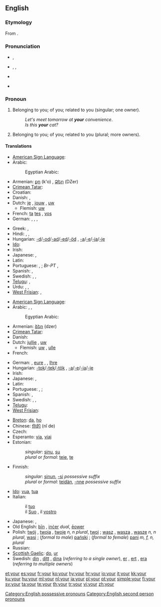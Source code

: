 ==English==
{{wikipedia}}
{{rank|out|into|up|57|your|any|what|do}}

===Etymology===
From {{etyl|ang}} {{term|eower|ēower|lang=ang}}.

===Pronunciation===
* {{a|UK}} {{IPA|/jɔː(ɹ)/}}, {{SAMPA|/jO:(r)/}}
*: {{audio|en-gb-your.ogg|Audio (RP)}}
*: {{rhymes|ɔː(r)}}
* {{a|US}} {{enPR|yôr}}, {{IPA|/joʊɹ/|/jɔːɹ/}}, {{SAMPA|/jO:r/}}
*: {{audio|en-us-your.ogg|Audio (US)}}
*: {{audio|en-us-your_unstressed.ogg|Audio (US), unstressed}}
*: {{rhymes|oʊr|ɔː(r)}}
* {{homophones|yore|you're}}
* {{homophones|yaw}} {{qualifier|in non-rhotic accents}}

===Pronoun===
{{en-pron|desc=possessive}}

# Belonging to you; of you; related to you (singular; one owner).
#: ''Let's meet tomorrow at '''your''' convenience''.
#: ''Is this '''your''' cat?''
# Belonging to you; of you; related to you (plural; more owners).

====Translations====
<!--IMHO, masculine singular translation should suffice; feminine and plurals should be found in the article for masculine singular. --~~~~ -->
{{trans-top|belonging to you (singular; one owner)}}
* [[American Sign Language]]: {{tø|ase|FlatB@Chesthigh-FingerUp|xs=American Sign Language}}
* Arabic: {{t-|ar|ك|alt=ـك}}
*: Egyptian Arabic: {{tø|arz|ك|alt=ـك|sc=Arab|xs=Egyptian Arabic}}
* Armenian: [[քո]] (k'o) {{i|informal}}, [[Ձեր]] (DZer) {{i|informal}}
* [[Crimean Tatar]]: {{tø|crh|seniñ|xs=Crimean Tatar}}
* Croatian: {{t|hr|tvoj, tvoja, tvoje}}
* Danish: {{t+|da|din|c}},  {{t-|da|dit|n}}
* Dutch: [[je#Dutch|je]] {{i|informal}}, [[jouw]] {{i|informal}}, [[uw]] {{i|formal}}
** Flemish: [[uw]] {{i|both formal/informal}}
* French: {{t+|fr|ton|m}} [[ta#French|ta]] {{f}} [[tes#French|tes]] {{p}} {{i|informal}}, {{t+|fr|votre|s}} [[vos]] {{p}} {{i|formal}}
* German: {{t+|de|dein|m}}, {{t-|de|deine|f}}, {{qualifier|formal}} {{t+|de|Ihr|m}}, {{t+|de|Ihre|f}}
{{trans-mid}}
* Greek: {{t|el|σας }},  {{t|el|σας |n|tr=sas}}
* Hindi: {{qualifier|least formal}} {{t|hi|तेरा|tr=tera|sc=Deva}},  {{qualifier|formal}} {{t|hi|आपका|tr=aapka|sc=Deva}},  {{qualifier|informal}} {{t|hi|तुम्हारा|tr=tumhaara|sc=Deva}}
* Hungarian: [[-d]]/[[-od]]/[[-ad]]/[[-ed]]/[[-öd]] {{i|informal}}, [[-a]]/[[-e]]/[[-ja]]/[[-je]] {{i|formal}}
* [[Ido]]: {{t+|io|vua|xs=Ido}}
* Irish: {{t-|ga|do|xs=Irish}}
* Japanese: {{qualifier|polite}} {{t-|ja|あなたの|tr=anata no}},  {{qualifier|familiar}} {{t|ja|きみの|tr=kimi no}}
* Latin: {{t+|la|tuus|m}}
* Portuguese: {{t+|pt|teu|m}}, {{t+|pt|tua|f}}; ''Br-PT'' {{t+|pt|seu|m}}, {{t+|pt|sua|f}}
* Spanish: {{t+|es|tu|s}}, {{t+|es|su|s}}
* Swedish: {{t+|sv|din|c}}, {{t+|sv|ditt|n}}, {{t+|sv|dina|pl}}
* [[Telugu]]: {{qualifier|formal}} {{t|te|మీ|tr=mee|sc=Telu}},  {{qualifier|informal}} {{t|te|నీ|tr=nee|sc=Telu}}
* Urdu: {{qualifier|least formal}} {{t|ur|تیرا|tr=tera|sc=ur-Arab}},  {{qualifier|informal}} {{t|ur|تمہارا|tr=tumhaara|sc=ur-Arab}},  {{qualifier|formal}} {{t|ur|آپ کا|tr=aap ka|sc=ur-Arab}}
* [[West Frisian]]: {{t-|fy|dyn|xs=West Frisian}},  {{t|fy|jo}}
{{trans-bottom}}

{{trans-top|belonging to you (plural; more owners)}}
* [[American Sign Language]]: {{tø|ase|FlatB@Chesthigh-FingerUp RoundHoriz|xs=American Sign Language}}
* Arabic: {{t-|ar|كم|m|alt=ـكم|tr=kum}}, {{t-|ar|كن|f|alt=ـكن|tr=kunna}}, {{t-|ar|كما|alt=ـكما|tr=kuma}}  {{dual}}
*: Egyptian Arabic: {{tø|arz|كو|alt=ـكو|sc=Arab|xs=Egyptian Arabic}}
* Armenian: [[ձեր]] (dzer)
* [[Crimean Tatar]]: {{tø|crh|siziñ|xs=Crimean Tatar}}
* Danish: {{t|da|jeres|n|c}}
* Dutch: [[jullie]] {{i|informal}}, [[uw]] {{i|formal}}
** Flemish: [[uw]] {{i|both formal/informal}}, [[ulle]] {{i|informal}}
* French: {{t+|fr|votre}}
{{trans-mid}}
* German: {{t+|de|euer|m}}, [[eure]] {{f}}, {{qualifier|formal}} {{t+|de|Ihr|m}}, [[Ihre]] {{f}}
* Hungarian: [[-tok]]/[[-tek]]/[[-tök]] {{i|informal}}, [[-a]]/[[-e]]/[[-ja]]/[[-je]] {{i|formal}}
* Irish: {{t-|ga|bhur|xs=Irish}}
* Japanese: {{qualifier|polite}} {{t|ja|あなたたちの|tr=anatatachi no}},  {{qualifier|familiar}} {{t|ja|きみたちの|tr=kimitachi no}}
* Latin: {{t+|la|vester|m}}
* Portuguese: {{t+|pt|vosso|m}}, {{t+|pt|vossa|f}};
* Spanish: {{t-|es|vuestro|m|s}}, {{t+|es|su|m|s}}
* Swedish: {{t+|sv|er|c}}, {{t+|sv|ert|n}}, {{t+|sv|era|pl}}
* [[Telugu]]: {{t|te|మీ|tr=mee|sc=Telu}}
* [[West Frisian]]: {{t|fy|jim}}
{{trans-bottom}}

{{trans-top|belonging to you (to be sorted)}}
* [[Breton]]: [[da]], [[ho]]
* Chinese: [[你的]] (nǐ de)
* Czech: {{t+|cs|tvůj|m}}
* Esperanto: [[via]], [[viaj]]
* Estonian:
*: ''singular'': [[sinu]], [[su]]
*: ''plural'' or ''formal'': [[teie]], [[te]]
* Finnish:
*: ''singular'': [[sinun]], [[-si]] ''possessive suffix''
*: ''plural'' or ''formal'': [[teidän]], [[-nne]] ''possessive suffix''
* [[Ido]]: [[vua]], [[tua]]
* Italian:
*: il [[tuo]] {{m}} {{i|belonging to one person; informal}}
*: il [[Suo]] {{m}}, il [[vostro]] {{m}} {{i|belonging to one person; formal}}
{{trans-mid}}
* Japanese: {{t-|ja|あなたの}}, {{t-|ja|君の}}
* Old English: [[þin|þīn]] {{s}}, [[incer|inċer]] ''dual'', [[eower|ēower]] {{p}}
* Polish: [[twój]] {{m}}, [[twoja]] {{f}}, [[twoje]] ''n, n plural'', [[twoi]] {{m|p}}; [[wasz]] {{m}}, [[wasza]] {{f}}, [[wasze]] ''n, n plural'', [[wasi]] {{m|p}}; (''formal to male'') [[pański]] {{m}}; (''formal to female'') [[pani]] ''m, f, n, plural''
* Russian: {{t+|ru|твой}}
* [[Scottish Gaelic]]: [[do]], [[ur#Scottish Gaelic|ur]]
* Swedish: [[din]] {{c}}, [[ditt]] {{n}}, [[dina]] {{p}} (''referring to a single owner''), [[er]] {{c}}, [[ert]] {{n}}, [[era]] {{p}} (''referring to multiple owners'')
{{trans-bottom}}

[[Category:English possessive pronouns]]
[[Category:English second person pronouns]]

[[et:your]]
[[es:your]]
[[fr:your]]
[[ko:your]]
[[hy:your]]
[[hr:your]]
[[io:your]]
[[it:your]]
[[kk:your]]
[[ku:your]]
[[hu:your]]
[[ml:your]]
[[nl:your]]
[[ja:your]]
[[pl:your]]
[[pt:your]]
[[simple:your]]
[[fi:your]]
[[sv:your]]
[[ta:your]]
[[te:your]]
[[th:your]]
[[tr:your]]
[[vi:your]]
[[zh:your]]